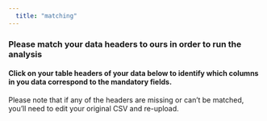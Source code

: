 ```yaml
---
  title: "matching"
---
```


### Please match your data headers to ours in order to run the analysis

#### Click on your table headers of your data below to identify which columns in you data correspond to the mandatory fields.

Please note that if any of the headers are missing or can't be matched, you'll need to edit your original CSV and re-upload.
